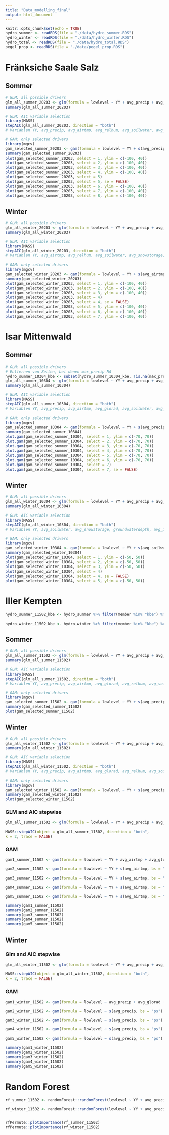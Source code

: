 ```yaml
---
title: "Data_modelling_final"
output: html_document
---
```

```r
knitr::opts_chunk$set(echo = TRUE)
hydro_summer <- readRDS(file = "./data/hydro_summer.RDS")
hydro_winter <- readRDS(file = "./data/hydro_winter.RDS")
hydro_total <- readRDS(file = "./data/hydro_total.RDS")
pegel_prop <- readRDS(file = "./data/pegel_prop.RDS")
```


# Fränksiche Saale Salz
## Sommer
```r
# GLM: all possible drivers
glm_all_summer_20203 <- glm(formula = lowlevel ~ YY + avg_precip + avg_airtmp + avg_glorad + avg_relhum + avg_soilwater + avg_snowstorage + groundwaterdepth + avg_infiltration + max_precip + avg_snowstorage_drain, family = binomial(), data = hydro_summer_20203_kbe)
summary(glm_all_summer_20203)

# GLM: AIC variable selection
library(MASS)
stepAIC(glm_all_summer_20203, direction = "both")
# Variablen YY, avg_precip, avg_airtmp, avg_relhum, avg_soilwater, avg_snowstorage, groundwaterdepth, avg_infiltration, max_precip ausgewählt

# GAM: only selected drivers
library(mgcv)
gam_selected_summer_20203 <- gam(formula = lowlevel ~ YY + s(avg_precip, bs = "ps") + s(avg_airtmp, bs = "ps") + s(avg_relhum, bs = "ps") + s(avg_soilwater, bs = "ps") + s(avg_snowstorage, bs = "ps") + s(groundwaterdepth, bs = "ps") + s(avg_infiltration, bs = "ps") + s(max_precip, bs = "ps"), family = binomial(), data = hydro_winter_20203_kbe, method = "REML")
summary(gam_selected_summer_20203)
plot(gam_selected_summer_20203, select = 1, ylim = c(-100, 40))
plot(gam_selected_summer_20203, select = 2, ylim = c(-100, 40))
plot(gam_selected_summer_20203, select = 3, ylim = c(-100, 40))
plot(gam_selected_summer_20203, select = 4, ylim = c(-100, 40))
plot(gam_selected_summer_20203, select = 5)
plot(gam_selected_summer_20203, select = 5, se = FALSE)
plot(gam_selected_summer_20203, select = 6, ylim = c(-100, 40))
plot(gam_selected_summer_20203, select = 7, ylim = c(-100, 40))
plot(gam_selected_summer_20203, select = 8, ylim = c(-100, 40))
```

## Winter
```r
# GLM: all possible drivers
glm_all_winter_20203 <- glm(formula = lowlevel ~ YY + avg_precip + avg_airtmp + avg_glorad + avg_relhum + avg_soilwater + avg_snowstorage + groundwaterdepth + avg_infiltration + max_precip + avg_snowstorage_drain, family = binomial(), data = hydro_winter_20203_kbe)
summary(glm_all_winter_20203)

# GLM: AIC variable selection
library(MASS)
stepAIC(glm_all_winter_20203, direction = "both")
# Variablen YY, avg_airtmp, avg_relhum, avg_soilwater, avg_snowstorage, groundwaterdepth, avg_infiltration, avg_snowstorage_drain ausgewählt

# GAM: only selected drivers
library(mgcv)
gam_selected_winter_20203 <- gam(formula = lowlevel ~ YY + s(avg_airtmp, bs = "ps") + s(avg_relhum, bs = "ps") + s(avg_soilwater, bs = "ps") + s(avg_snowstorage, bs = "ps") + s(groundwaterdepth, bs = "ps") + s(avg_infiltration, bs = "ps") + s(avg_snowstorage_drain, bs = "ps"), family = binomial(), data = hydro_winter_20203_kbe, method = "REML")
summary(gam_selected_winter_20203)
plot(gam_selected_winter_20203, select = 1, ylim = c(-100, 40))
plot(gam_selected_winter_20203, select = 2, ylim = c(-100, 40))
plot(gam_selected_winter_20203, select = 3, ylim = c(-100, 40))
plot(gam_selected_winter_20203, select = 4)
plot(gam_selected_winter_20203, select = 4, se = FALSE)
plot(gam_selected_winter_20203, select = 5, ylim = c(-100, 40))
plot(gam_selected_winter_20203, select = 6, ylim = c(-100, 40))
plot(gam_selected_winter_20203, select = 7, ylim = c(-100, 40))
```

# Isar Mittenwald 
## Sommer
```r
# GLM: all possible drivers
# Entfernen von Zeilen, bei denen max_precip NA
hydro_summer_10304_kbe <- subset(hydro_summer_10304_kbe, !is.na(max_precip))
glm_all_summer_10304 <- glm(formula = lowlevel ~ YY + avg_precip + avg_airtmp + avg_glorad + avg_relhum + avg_soilwater + avg_snowstorage + groundwaterdepth + avg_infiltration + max_precip + avg_snowstorage_drain, family = binomial(), data = hydro_summer_10304_kbe)
summary(glm_all_summer_10304)

# GLM: AIC variable selection
library(MASS)
stepAIC(glm_all_summer_10304, direction = "both")
# Variablen YY, avg_precip, avg_airtmp, avg_glorad, avg_soilwater, avg_snowstorage, groundwaterdepth, avg_infiltration ausgewählt

# GAM: only selected drivers
library(mgcv)
gam_selected_summer_10304 <- gam(formula = lowlevel ~ YY + s(avg_precip, bs = "ps") + s(avg_airtmp, bs = "ps") + s(avg_glorad, bs = "ps") + s(avg_soilwater, bs = "ps") + s(avg_snowstorage, bs = "ps") + s(groundwaterdepth, bs = "ps") + s(avg_infiltration, bs = "ps"), family = binomial(), data = hydro_winter_10304_kbe, method = "REML")
summary(gam_selected_summer_10304)
plot.gam(gam_selected_summer_10304, select = 1, ylim = c(-70, 70))
plot.gam(gam_selected_summer_10304, select = 2, ylim = c(-70, 70))
plot.gam(gam_selected_summer_10304, select = 3, ylim = c(-70, 70))
plot.gam(gam_selected_summer_10304, select = 4, ylim = c(-70, 70))
plot.gam(gam_selected_summer_10304, select = 5, ylim = c(-70, 70))
plot.gam(gam_selected_summer_10304, select = 6, ylim = c(-70, 70))
plot.gam(gam_selected_summer_10304, select = 7)
plot.gam(gam_selected_summer_10304, select = 7, se = FALSE)
```

## Winter
```r
# GLM: all possible drivers
glm_all_winter_10304 <- glm(formula = lowlevel ~ YY + avg_precip + avg_airtmp + avg_glorad + avg_relhum + avg_soilwater + avg_snowstorage + groundwaterdepth + avg_infiltration + max_precip + avg_snowstorage_drain, family = binomial(), data = hydro_winter_10304_kbe)
summary(glm_all_winter_10304)

# GLM: AIC variable selection
library(MASS)
stepAIC(glm_all_winter_10304, direction = "both")
# Variablen YY, avg_soilwater, avg_snowstorage, groundwaterdepth, avg_infiltration, max_precip ausgewählt

# GAM: only selected drivers
library(mgcv)
gam_selected_winter_10304 <- gam(formula = lowlevel ~ YY + s(avg_soilwater, bs = "ps") + s(avg_snowstorage, bs = "ps") + s(groundwaterdepth, bs = "ps") + s(avg_infiltration, bs = "ps") + s(max_precip, bs = "ps"), family = binomial(), data = hydro_winter_10304_kbe, method = "REML")
summary(gam_selected_winter_10304)
plot(gam_selected_winter_10304, select = 1, ylim = c(-50, 50))
plot(gam_selected_winter_10304, select = 2, ylim = c(-50, 50))
plot(gam_selected_winter_10304, select = 3, ylim = c(-50, 50))
plot(gam_selected_winter_10304, select = 4)
plot(gam_selected_winter_10304, select = 4, se = FALSE)
plot(gam_selected_winter_10304, select = 5, ylim = c(-50, 50))
```

# Iller Kempten
```r
hydro_summer_11502_kbe <- hydro_summer %>% filter(member %in% "kbe") %>% filter(name_waterlevel %in% "11502")

hydro_winter_11502_kbe <- hydro_winter %>% filter(member %in% "kbe") %>% filter(name_waterlevel %in% "11502")
```
## Sommer
```r
# GLM: all possible drivers
glm_all_summer_11502 <- glm(formula = lowlevel ~ YY + avg_precip + avg_airtmp + avg_glorad + avg_relhum + avg_soilwater + avg_snowstorage + groundwaterdepth + avg_infiltration + max_precip + avg_snowstorage_drain, family = binomial(), data = hydro_summer_11502_kbe)
summary(glm_all_summer_11502)

# GLM: AIC variable selection
library(MASS)
stepAIC(glm_all_summer_11502, direction = "both")
# Variablen YY, avg_precip, avg_airtmp, avg_glorad, avg_relhum, avg_soilwater, avg_snowstorage, groundwaterdepth, max_precip, avg_snowstorage_drain ausgewählt

# GAM: only selected drivers
library(mgcv)
gam_selected_summer_11502 <- gam(formula = lowlevel ~ YY + s(avg_precip, bs = "ps") + s(avg_airtmp, bs = "ps") + s(avg_glorad, bs = "ps") + s(avg_relhum, bs = "ps") + s(avg_soilwater, bs = "ps") + s(avg_snowstorage, bs = "ps") + s(groundwaterdepth, bs = "ps") + s(max_precip, bs = "ps") + s(avg_snowstorage_drain, bs = "ps"), family = binomial(), data = hydro_winter_11502_kbe, method = "REML")
summary(gam_selected_summer_11502)
plot(gam_selected_summer_11502)
```

## Winter
```r
# GLM: all possible drivers
glm_all_winter_11502 <- glm(formula = lowlevel ~ YY + avg_precip + avg_airtmp + avg_glorad + avg_relhum + avg_soilwater + avg_snowstorage + groundwaterdepth + avg_infiltration + max_precip + avg_snowstorage_drain, family = binomial(), data = hydro_winter_11502_kbe)
summary(glm_all_winter_11502)

# GLM: AIC variable selection
library(MASS)
stepAIC(glm_all_winter_11502, direction = "both")
# Variablen YY, avg_precip, avg_airtmp, avg_glorad, avg_relhum, avg_soilwater, avg_snowstorage, groundwaterdepth, avg_infiltration, avg_snowstorage_drain ausgewählt

# GAM: only selected drivers
library(mgcv)
gam_selected_winter_11502 <- gam(formula = lowlevel ~ YY + s(avg_precip, bs = "ps") + s(avg_airtmp, bs = "ps") + s(avg_glorad, bs = "ps") + s(avg_relhum, bs = "ps") + s(avg_soilwater, bs = "ps") + s(avg_snowstorage, bs = "ps") + s(groundwaterdepth, bs = "ps") + s(avg_infiltration, bs = "ps") + s(avg_snowstorage_drain, bs = "ps"), family = binomial(), data = hydro_winter_11502_kbe, method = "REML")
summary(gam_selected_winter_11502)
plot(gam_selected_winter_11502)
```

### GLM and AIC stepwise
```r
glm_all_summer_11502 <- glm(formula = lowlevel ~ YY + avg_precip + avg_airtmp+ avg_glorad + avg_relhum + avg_soilwater + avg_snowstorage + groundwaterdepth + avg_infiltration + max_precip_scaled, family = binomial(), data = hydro_summer_11502_kbe)

MASS::stepAIC(object = glm_all_summer_11502, direction = "both",
k = 2, trace = FALSE)
```
### GAM
```r
gam1_summer_11502 <- gam(formula = lowlevel ~ YY + avg_airtmp + avg_glorad + avg_relhum + avg_soilwater + avg_snowstorage + groundwaterdepth + avg_infiltration + max_precip_scaled, data = hydro_summer_11502_kbe, family = binomial(), method = "REML")

gam2_summer_11502 <- gam(formula = lowlevel ~ YY + s(avg_airtmp, bs = "ps") + s(avg_glorad, bs = "ps") + s(avg_relhum, bs = "ps") + s(avg_soilwater, bs = "ps") + s(avg_snowstorage, bs = "ps") + s(groundwaterdepth, bs = "ps") + s(avg_infiltration, bs = "ps") + s(max_precip_scaled, bs = "ps"), data = hydro_summer_11502_kbe, family = binomial(), method = "REML")

gam3_summer_11502 <- gam(formula = lowlevel ~ YY + s(avg_airtmp, bs = "ps") + s(avg_glorad, bs = "ps") + s(avg_relhum, bs = "ps") + s(avg_soilwater, bs = "ps") + s(avg_snowstorage, bs = "ps") + s(groundwaterdepth, bs = "ps") + s(avg_infiltration, bs = "ps") + s(max_precip_scaled, bs = "ps") + s(avg_snowstorage, by = avg_airtmp, bs = "ps"), data = hydro_summer_11502_kbe, family = binomial(), method = "REML")

gam4_summer_11502 <- gam(formula = lowlevel ~ YY + s(avg_airtmp, bs = "ps") + s(avg_glorad, bs = "ps") + s(avg_relhum, bs = "ps") + s(avg_soilwater, bs = "ps") + s(avg_snowstorage, bs = "ps") + s(groundwaterdepth, bs = "ps") + s(avg_infiltration, bs = "ps") + s(avg_snowstorage, by = max_precip_scaled, bs = "ps") , data = hydro_summer_11502_kbe, family = binomial(), method = "REML")

gam5_summer_11502 <- gam(formula = lowlevel ~ YY + s(avg_airtmp, bs = "ps") + s(avg_glorad, bs = "ps") + s(avg_relhum, bs = "ps") + s(avg_soilwater, bs = "ps") + s(avg_snowstorage, bs = "ps") + s(groundwaterdepth, bs = "ps") + s(avg_infiltration, bs = "ps") + s(avg_soilwater, by = max_precip_scaled, bs = "ps") + s(avg_snowstorage, bs = "ps", by = avg_airtmp), data = hydro_summer_11502_kbe, family = binomial(), method = "REML")
```

```r
summary(gam1_summer_11502)
summary(gam2_summer_11502)
summary(gam3_summer_11502)
summary(gam4_summer_11502)
summary(gam5_summer_11502)
```


## Winter
### Glm and AIC stepwise
```r
glm_all_winter_11502 <- glm(formula = lowlevel ~ YY + avg_precip + avg_airtmp+ avg_glorad + avg_relhum + avg_soilwater + avg_snowstorage + groundwaterdepth + avg_infiltration + max_precip_scaled, family = binomial(), data = hydro_winter_11502_kbe)

MASS::stepAIC(object = glm_all_winter_11502, direction = "both",
k = 2, trace = FALSE)
```

### GAM
```r
gam1_winter_11502 <- gam(formula = lowlevel ~ avg_precip + avg_glorad + avg_soilwater + avg_snowstorage + groundwaterdepth + avg_infiltration + max_precip_scaled, data = hydro_winter_11502_kbe, family = binomial(), method = "REML")

gam2_winter_11502 <- gam(formula = lowlevel ~ s(avg_precip, bs = "ps") + s(avg_glorad, bs = "ps") + s(avg_soilwater, bs = "ps") + s(avg_snowstorage, bs = "ps") + s(groundwaterdepth, bs = "ps") + s(avg_infiltration, bs = "ps") + s(max_precip_scaled, bs = "ps"), data = hydro_winter_11502_kbe, family = binomial(), method = "REML")

gam3_winter_11502 <- gam(formula = lowlevel ~ s(avg_precip, bs = "ps") + s(avg_glorad, bs = "ps") + s(avg_soilwater, bs = "ps") + s(avg_snowstorage, bs = "ps") + s(groundwaterdepth, bs = "ps") + s(avg_infiltration, bs = "ps") + s(avg_precip, bs = "ps", by = avg_soilwater), data = hydro_winter_11502_kbe, family = binomial(), method = "REML")

gam4_winter_11502 <- gam(formula = lowlevel ~ s(avg_precip, bs = "ps") + s(avg_glorad, bs = "ps") + s(avg_soilwater, bs = "ps") + s(avg_snowstorage, bs = "ps") + s(groundwaterdepth, bs = "ps") + s(avg_infiltration, bs = "ps") + s(avg_precip, bs = "ps", by = avg_soilwater) + s(avg_airtmp, bs = "ps", by = avg_snowstorage), data = hydro_winter_11502_kbe, family = binomial(), method = "REML")

gam5_winter_11502 <- gam(formula = lowlevel ~ s(avg_precip, bs = "ps") + s(avg_glorad, bs = "ps") + s(avg_soilwater, bs = "ps") + s(avg_snowstorage, bs = "ps") + s(groundwaterdepth, bs = "ps") + s(avg_infiltration, bs = "ps") + s(avg_precip, bs = "ps", by = avg_soilwater) + s(avg_snowstorage, bs = "ps", by = avg_airtmp) + s(avg_airtmp, bs = "ps"), data = hydro_winter_11502_kbe, family = binomial(), method = "REML")
```

```r
summary(gam1_winter_11502)
summary(gam2_winter_11502)
summary(gam3_winter_11502)
summary(gam4_winter_11502)
summary(gam5_winter_11502)
```
# Random Forest
```r
rf_summer_11502 <- randomForest::randomForest(lowlevel ~ YY + avg_precip + avg_airtmp+ avg_glorad + avg_relhum + avg_soilwater + avg_snowstorage + groundwaterdepth + avg_infiltration + max_precip_scaled, data= hydro_summer_11502_kbe, proximity=TRUE, na.action = na.omit, importance = TRUE)

rf_winter_11502 <- randomForest::randomForest(lowlevel ~ YY + avg_precip + avg_airtmp+ avg_glorad + avg_relhum + avg_soilwater + avg_snowstorage + groundwaterdepth + avg_infiltration + max_precip_scaled, data= hydro_summer_11502_kbe, proximity=TRUE, na.action = na.omit, importance = TRUE)


rfPermute::plotImportance(rf_summer_11502)
rfPermute::plotImportance(rf_winter_11502)
```

